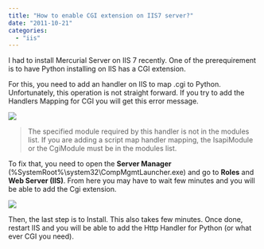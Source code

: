 ```yaml
---
title: "How to enable CGI extension on IIS7 server?"
date: "2011-10-21"
categories: 
  - "iis"
---
```


I had to install Mercurial Server on IIS 7 recently. One of the prerequirement is to have Python installing on IIS has a CGI extension.

For this, you need to add an handler on IIS to map .cgi to Python. Unfortunately, this operation is not straight forward. If you try to add the Handlers Mapping for CGI you will get this error message.

![](images/addscriptmaperrorcgi-400x301.png)

> The specified module required by this handler is not in the modules list. If you are adding a script map handler mapping, the IsapiModule or the CgiModule must be in the modules list.

To fix that, you need to open the **Server Manager** (%SystemRoot%\\system32\\CompMgmtLauncher.exe) and go to **Roles** and **Web Server (IIS)**. From here you may have to wait few minutes and you will be able to add the Cgi extension.

![](images/roleservicecgi-400x298.png)

Then, the last step is to Install. This also takes few minutes. Once done, restart IIS and you will be able to add the Http Handler for Python (or what ever CGI you need).
